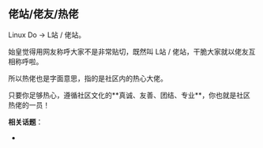 
## 佬站/佬友/热佬

Linux Do -> L站 / 佬站。

始皇觉得用网友称呼大家不是非常贴切，既然叫 L站 / 佬站，干脆大家就以佬友互相称呼啦。

所以热佬也是字面意思，指的是社区内的热心大佬。

<Callout type="info" emoji="">
    只要你足够热心，遵循社区文化的**真诚、友善、团结、专业**，你也就是社区热佬的一员！
</Callout>

**相关话题**：
 - <LinuxdoTopicLink linuxdoTopicId="5973"/>
